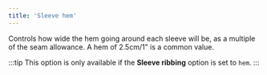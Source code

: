 ```yaml
---
title: 'Sleeve hem'
---
```


Controls how wide the hem going around each sleeve will be, as a multiple of
the seam allowance. A hem of 2.5cm/1" is a common value.

:::tip
This option is only available if the **Sleeve ribbing** option is set to
`hem`.
:::
